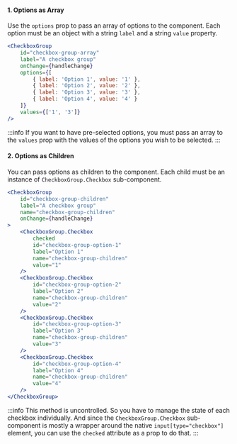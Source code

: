 #### 1. Options as Array
Use the `options` prop to pass an array of options to the component.
Each option must be an object with a string `label` and a string `value` property.
```jsx
<CheckboxGroup 
    id="checkbox-group-array"
    label="A checkbox group"
    onChange={handleChange}
    options={[
        { label: 'Option 1', value: '1' },
        { label: 'Option 2', value: '2' },
        { label: 'Option 3', value: '3' },
        { label: 'Option 4', value: '4' }
    ]}
    values={['1', '3']}
/>
```
:::info
If you want to have pre-selected options, you must pass an array to the
`values` prop with the values of the options you wish to be selected.
:::

#### 2. Options as Children
You can pass options as children to the component. Each child must be
an instance of `CheckboxGroup.Checkbox` sub-component.
```jsx
<CheckboxGroup 
    id="checkbox-group-children"
    label="A checkbox group"
    name="checkbox-group-children"
    onChange={handleChange}
>
    <CheckboxGroup.Checkbox
        checked
        id="checkbox-group-option-1"
        label="Option 1"
        name="checkbox-group-children"
        value="1"
    />
    <CheckboxGroup.Checkbox
        id="checkbox-group-option-2"
        label="Option 2"
        name="checkbox-group-children"
        value="2"
    />
    <CheckboxGroup.Checkbox
        id="checkbox-group-option-3"
        label="Option 3"
        name="checkbox-group-children"
        value="3"
    />
    <CheckboxGroup.Checkbox
        id="checkbox-group-option-4"
        label="Option 4"
        name="checkbox-group-children"
        value="4"
    />
</CheckboxGroup>
```
:::info
This method is uncontrolled. So you have to manage the state of each
checkbox individually. And since the `CheckboxGroup.Checkbox` sub-component is mostly
a wrapper around the native `input[type="checkbox"]` element, you can use the `checked`
attribute as a prop to do that.
:::
